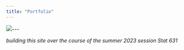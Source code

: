 ---
title: "Portfolio"
---

![](/images/placeholders/universe.png)\-\--

*building this site over the course of the summer 2023 session Stat 631*
